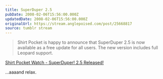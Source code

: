 ```yaml
---
title: SuperDuper 2.5
pubDate: 2008-02-06T15:56:00.000Z
updatedDate: 2008-02-06T15:56:00.000Z
originalUrl: https://stream.anglepoised.com/post/25668817
source: tumblr stream
---
```


> Shirt Pocket is happy to announce that SuperDuper 2.5 is now available as a free update for all users. The new version includes full Leopard support.

[Shirt Pocket Watch - SuperDuper! 2.5 Released!](http://www.shirt-pocket.com/blog/index.php/shadedgrey/comments/superduper_25_released/)

…aaaand relax.
